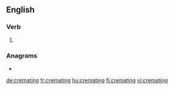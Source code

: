 ==English==

===Verb===
{{head|en|present participle}}

# {{present participle of|cremate|lang=en|nocat=1}}

===Anagrams===
* {{l|en|centigram}}

[[de:cremating]]
[[fr:cremating]]
[[hu:cremating]]
[[fi:cremating]]
[[vi:cremating]]